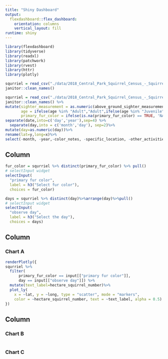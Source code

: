 ```yaml
---
title: "Shiny Dashboard"
output: 
  flexdashboard::flex_dashboard:
    orientation: columns
    vertical_layout: fill
runtime: shiny
---
```


```r
library(flexdashboard)
library(tidyverse)
library(readxl)
library(patchwork)
library(rvest)
library(httr)
library(plotly)
```


```r
squrriel = read_csv("./data/2018_Central_Park_Squirrel_Census_-_Squirrel_Data.csv") %>% 
janitor::clean_names()  
```

 
```r
squrriel = read_csv("./data/2018_Central_Park_Squirrel_Census_-_Squirrel_Data.csv") %>% 
janitor::clean_names() %>% 
mutate(sighter_measurement = as.numeric(above_ground_sighter_measurement),
       age = ifelse(age %in% "Adult","Adult",ifelse(age %in% "Juvenile","Juvenile","Unknown")),
       primary_fur_color = ifelse(is.na(primary_fur_color) == TRUE, 'NA', primary_fur_color))%>%
separate(date,into=c('day','year'),sep=4) %>% 
  separate(day,into = c('month','day'), sep=2)%>%
mutate(day=as.numeric(day))%>%
rename(lat=y,long=x)%>%
select(-month, -year,-color_notes, -specific_location, -other_activities, -other_interactions,-lat_long)
```

Column {.sidebar}
-----------------------------------------------------------------------


```r
fur_color = squrriel %>% distinct(primary_fur_color) %>% pull()
# selectInput widget
selectInput(
  "primary fur color", 
  label = h3("Select fur color"),
  choices = fur_color)

days = squrriel %>% distinct(day)%>%arrange(day)%>%pull()
# selectInput widget
selectInput(
  "observe day", 
  label = h3("Select the day"),
  choices = days)

```

Column {data-width=650}
-----------------------------------------------------------------------

### Chart A

```r
renderPlotly({ 
squrriel %>%
  filter(
      primary_fur_color == input[["primary fur color"]], 
      day == input[["observe day"]]) %>% 
  mutate(text_label=hectare_squirrel_number)%>%
  plot_ly(
    x = ~lat, y = ~long, type = "scatter", mode = "markers",
    color = ~hectare_squirrel_number, text = ~text_label, alpha = 0.5)
})

```

Column {data-width=350}
-----------------------------------------------------------------------

### Chart B

```r

```

### Chart C

```r

```